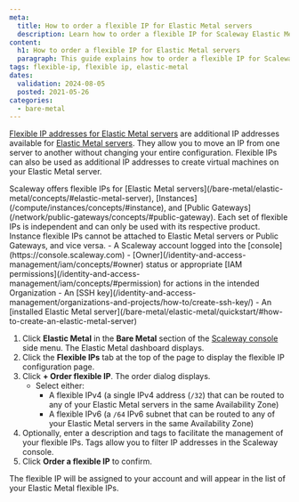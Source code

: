 ```yaml
---
meta:
  title: How to order a flexible IP for Elastic Metal servers
  description: Learn how to order a flexible IP for Scaleway Elastic Metal servers.
content:
  h1: How to order a flexible IP for Elastic Metal servers
  paragraph: This guide explains how to order a flexible IP for Scaleway Elastic Metal servers.
tags: flexible-ip, flexible ip, elastic-metal
dates:
  validation: 2024-08-05
  posted: 2021-05-26
categories:
  - bare-metal
---
```


[Flexible IP addresses for Elastic Metal servers](/bare-metal/elastic-metal/concepts/#flexible-ip) are additional IP addresses available for [Elastic Metal servers](https://www.scaleway.com/en/elastic-metal/). 
They allow you to move an IP from one server to another without changing your entire configuration. Flexible IPs can also be used as additional IP addresses to create virtual machines on your Elastic Metal server.

<Message type="important">
  Scaleway offers flexible IPs for [Elastic Metal servers](/bare-metal/elastic-metal/concepts/#elastic-metal-server), [Instances](/compute/instances/concepts/#instance), and [Public Gateways](/network/public-gateways/concepts/#public-gateway). Each set of flexible IPs is independent and can only be used with its respective product. Instance flexible IPs cannot be attached to Elastic Metal servers or Public Gateways, and vice versa.
</Message>

<Macro id="requirements" />
- A Scaleway account logged into the [console](https://console.scaleway.com)
- [Owner](/identity-and-access-management/iam/concepts/#owner) status or appropriate [IAM permissions](/identity-and-access-management/iam/concepts/#permission) for actions in the intended Organization
- An [SSH key](/identity-and-access-management/organizations-and-projects/how-to/create-ssh-key/)
- An [installed Elastic Metal server](/bare-metal/elastic-metal/quickstart/#how-to-create-an-elastic-metal-server)

1. Click **Elastic Metal** in the **Bare Metal** section of the [Scaleway console](https://console.scaleway.com) side menu. The Elastic Metal dashboard displays.
2. Click the **Flexible IPs** tab at the top of the page to display the flexible IP configuration page.
3. Click **+ Order flexible IP**. The order dialog displays.
   - Select either:
     - A flexible IPv4 (a single IPv4 address (`/32`) that can be routed to any of your Elastic Metal servers in the same Availability Zone)
     - A flexible IPv6 (a `/64` IPv6 subnet that can be routed to any of your Elastic Metal servers in the same Availability Zone)
4. Optionally, enter a description and tags to facilitate the management of your flexible IPs. Tags allow you to filter IP addresses in the Scaleway console.
5. Click **Order a flexible IP** to confirm.

The flexible IP will be assigned to your account and will appear in the list of your Elastic Metal flexible IPs.